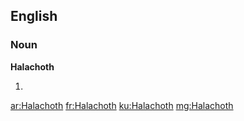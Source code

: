 ==English==

===Noun===
'''Halachoth'''

# {{plural of|Halacha}}

[[ar:Halachoth]]
[[fr:Halachoth]]
[[ku:Halachoth]]
[[mg:Halachoth]]